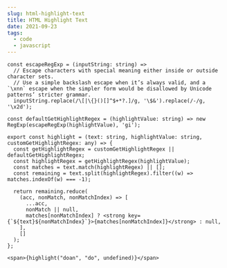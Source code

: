 ```yaml
---
slug: html-highlight-text
title: HTML Highlight Text
date: 2021-09-23
tags:
  - code
  - javascript
---
```

```
const escapeRegExp = (inputString: string) =>
  // Escape characters with special meaning either inside or outside character sets.
  // Use a simple backslash escape when it’s always valid, and a `\xnn` escape when the simpler form would be disallowed by Unicode patterns’ stricter grammar.
  inputString.replace(/\[|\{}()[]^$+*?.]/g, '\$&').replace(/-/g, '\x2d');
```

```
const defaultGetHighlightRegex = (highlightValue: string) => new RegExp(escapeRegExp(highlightValue), 'gi');
```

```
export const highlight = (text: string, highlightValue: string, customGetHighlightRegex: any) => {
  const getHighlightRegex = customGetHighlightRegex || defaultGetHighlightRegex;
  const highlightRegex = getHighlightRegex(highlightValue);
  const matches = text.match(highlightRegex) || [];
  const remaining = text.split(highlightRegex).filter((w) => matches.indexOf(w) === -1);

  return remaining.reduce(
    (acc, nonMatch, nonMatchIndex) => [
      ...acc,
      nonMatch || null,
      matches[nonMatchIndex] ? <strong key={`${text}${nonMatchIndex}`}>{matches[nonMatchIndex]}</strong> : null,
    ],
    []
  );
};
```
```
<span>{highlight("doan", "do", undefined)}</span>
```